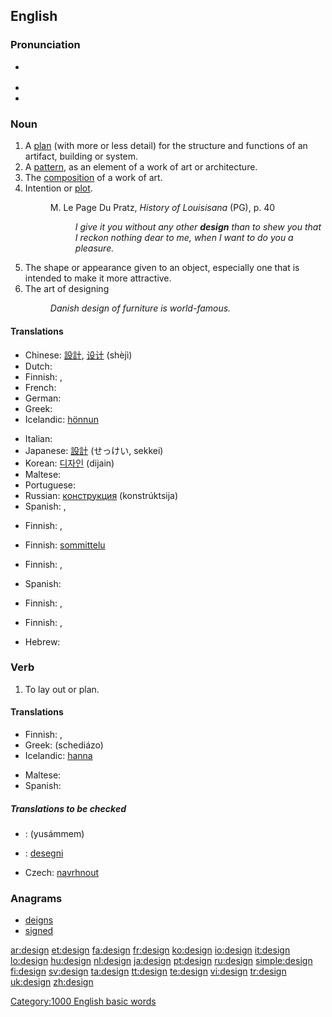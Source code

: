 {{wikipedia|Design}}
{{see|Design}}
==English==

===Pronunciation===
* {{a|US}} {{SAMPA|/di.zaIn/}}
* {{audio|en-us-design.ogg|Audio (US)}}
* {{rhymes|aɪn}}

===Noun===
{{en-noun}}

# A [[plan]] (with more or less detail) for the structure and functions of an artifact, building or system.
# A [[pattern]], as an element of a work of art or architecture.
# The [[composition]] of a work of art.
# Intention or [[plot]].
#: M. Le Page Du Pratz, <i>History of Louisisana</i> (PG), p. 40
#:: <i>I give it you without any other <b>design</b> than to shew you that I reckon nothing dear to me, when I want to do you a pleasure.</i>
# The shape or appearance given to an object, especially one that is intended to make it more attractive.
# The art of designing
#: ''Danish design of furniture is world-famous.''

====Translations====
{{trans-top|plan}}
* Chinese: [[設計]], [[设计]] (shèjì)
* Dutch: {{t-|nl|ontwerp|n}}
* Finnish: {{t+|fi|suunnitelma}}, {{t+|fi|malli}}
* French: {{t+|fr|conception|f}}
* German: {{t+|de|Design|n}}
* Greek: {{t+|el|σχέδιο|n|tr=sxédio|sc=Grek}}
* Icelandic: [[hönnun]] {{f}}
{{trans-mid}}
* Italian: {{t+|it|disegno|m}}
* Japanese: [[設計]] (せっけい, sekkei)
* Korean: [[디자인]] (dijain)
* Maltese: {{t-|mt|disinn|xs=Maltese}}
* Portuguese: {{t+|pt|projeto|m}}
* Russian: [[конструкция]] (konstrúktsija) {{f}}
* Spanish: {{t+|es|diseño|m}}, {{t+|es|modelo|m}}
{{trans-bottom}}

{{trans-top|pattern}}
* Finnish: {{t+|fi|kuvio}}, {{t+|fi|design}}
{{trans-mid}}
{{trans-bottom}}

{{trans-top|composition}}
* Finnish: [[sommittelu]]
{{trans-mid}}
{{trans-bottom}}

{{trans-top|intention}}
* Finnish: {{t+|fi|suunnitelma}}, {{t+|fi|juoni}}
{{trans-mid}}
* Spanish: {{t-|es|intención|f}}
{{trans-bottom}}

{{trans-top|appearance}}
* Finnish: {{t-|fi|muotoilu}}, {{t+|fi|design}}
{{trans-mid}}
{{trans-bottom}}

{{trans-top|art of designing}}
* Finnish: {{t-|fi|muotoilu}}, {{t+|fi|design}}
{{trans-mid}}
* Hebrew: {{t-|he|עיצוב|m|tr='ytzuv|sc=Hebr}}
{{trans-bottom}}

===Verb===
{{en-verb}}

# To lay out or plan.

====Translations====
{{trans-top|intention}}
* Finnish: {{t+|fi|suunnitella}}, {{t+|fi|muotoilla}}
* Greek: {{t+|el|σχεδιάζω|sc=Grek}} (schediázo)
* Icelandic: [[hanna]]
{{trans-mid}}
* Maltese: {{t-|mt|iddisinnja|xs=Maltese}}
* Spanish: {{t-|es|diseñar}}
{{trans-bottom}}

=====Translations to be checked=====
* {{ttbc|Arabic}}: {{Arab|[[صمم|يصمم]]}} (yusámmem)
* {{ttbc|Esperanto}}: [[desegni]]
* Czech: [[navrhnout]] <!-- dubious header "intention" -->

===Anagrams===
* [[deigns]]
* [[signed]]

[[Category:1000 English basic words]]

[[ar:design]]
[[et:design]]
[[fa:design]]
[[fr:design]]
[[ko:design]]
[[io:design]]
[[it:design]]
[[lo:design]]
[[hu:design]]
[[nl:design]]
[[ja:design]]
[[pt:design]]
[[ru:design]]
[[simple:design]]
[[fi:design]]
[[sv:design]]
[[ta:design]]
[[tt:design]]
[[te:design]]
[[vi:design]]
[[tr:design]]
[[uk:design]]
[[zh:design]]